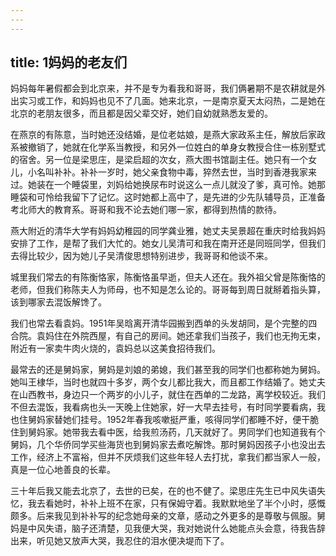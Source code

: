 ```yaml
---
---
---
```

title: 1妈妈的老友们
---




妈妈每年暑假都会到北京来，并不是专为看我和哥哥，我们俩暑期不是农耕就是外出实习或工作，和妈妈也见不了几面。她来北京，一是南京夏天太闷热，二是她在北京的老朋友很多，而且都是因父辈交好，她们自幼就熟悉友爱的。

在燕京的有陈意，当时她还没结婚，是位老姑娘，是燕大家政系主任，解放后家政系被撤销了，她就在化学系当教授，和另外一位姓白的单身女教授合住一栋别墅式的宿舍。另一位是梁思庄，是梁启超的次女，燕大图书馆副主任。她只有一个女儿，小名叫补补。补补一岁时，她父亲食物中毒，猝然去世，当时到香港我家来过。她装在一个睡袋里，刘妈给她换尿布时说这么一点儿就没了爹，真可怜。她那睡袋和可怜给我留下了记忆。这时她都上高中了，是先进的少先队辅导员，正准备考北师大的教育系。哥哥和我不论去她们哪一家，都得到热情的款待。

燕大附近的清华大学有妈妈幼稚园的同学龚业雅，她丈夫吴景超在重庆时给我妈妈安排了工作，是帮了我们大忙的。她女儿吴清可和我在南开还是同班同学，但我们去得比较少，因为她儿子吴清俊思想特别进步，我哥哥和他谈不来。

城里我们常去的有陈衡恪家，陈衡恪虽早逝，但夫人还在。我外祖父曾是陈衡恪的老师，但我们称陈夫人为师母，也不知是怎么论的。哥哥每到周日就掰着指头算，该到哪家去混饭解馋了。

我们也常去看袁妈。1951年吴晗离开清华园搬到西单的头发胡同，是个完整的四合院。袁妈住在外院西屋，有自己的房间。她还拿我们当孩子，我们也无拘无束，附近有一家卖牛肉火烧的，袁妈总以这美食招待我们。

最常去的还是舅妈家，舅妈是刘娘的弟媳，我们甚至我的同学们也都称她为舅妈。她叫王棣华，当时也就四十多岁，两个女儿都比我大，而且都工作结婚了。她丈夫在山西教书，身边只一个两岁的小儿子，就住在西单的二龙路，离学校较近。我们不但去混饭，我看病也头一天晚上住她家，好一大早去挂号，有时同学要看病，我也住舅妈家替她们挂号。1952年春我咳嗽挺严重，咳得同学们都睡不好，便干脆住到舅妈家。她带我去看中医，给我煎汤药，几天就好了。男同学们也知道我有个舅妈，几个华侨同学买些海货也到舅妈家去煮吃解馋。那时舅妈因孩子小也没出去工作，经济上不富裕，但并不厌烦我们这些年轻人去打扰，拿我们都当家人一般，真是一位心地善良的长辈。

三十年后我又能去北京了，去世的已矣，在的也不健了。梁思庄先生已中风失语失忆，我去看她时，补补上班不在家，只有保姆守着。我默默地坐了半个小时，感慨颇多。后来我见到补补写的纪念她母亲的文章，感动之外更多的是尊敬与佩服。舅妈是中风失语，脑子还清楚，见我便大哭，我对她说什么她能点头会意，待我告辞出来，听见她又放声大哭，我忍住的泪水便决堤而下了。